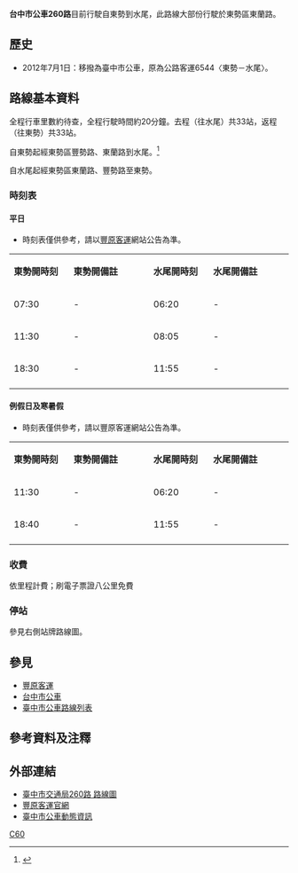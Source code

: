 {{Infobox Bus Route
| image= 
| number= 台中市公車260路
| operator= [[豐原客運|豐原客運]]
| garage=
| length= 待查
| time= 約20分鐘
| start= [[東勢區|東勢]]
| via= 東新國中<br>三清宮<br>石城<br>明正國小<br>明正里<br>和興
| end= 水尾
| level= '''平日'''<br>東勢：07:30－18:30<br>水尾：06:20－11:55<br>'''例假日及寒暑假'''<br>東勢：11:30、18:40<br>水尾：06:20、11:55
| frequency= 固定班次 <ref>{{Cite web |url=http://www.fybus.com.tw/data/city/260.htm |title=豐原客運260路 時刻表 |access-date=2014-08-11 |archive-date=2022-02-16 |archive-url=https://web.archive.org/web/20220216115749/http://www.fybus.com.tw/data/city/260.htm }}</ref>
| frequency1= 平日：6班<br>例假日及寒暑假：4班
| Other_route= 
| vehicle= 
| Fare= 依里程計費
| compete= 
| bgcolor= white
| fontcolor= gray
}}

'''台中市公車260路'''目前行駛自東勢到水尾，此路線大部份行駛於東勢區東蘭路。

==歷史==
*2012年7月1日：移撥為臺中市公車，原為公路客運6544〈東勢－水尾〉。

==路線基本資料==
全程行車里數約待查，全程行駛時間約20分鐘。去程（往水尾）共33站，返程（往東勢）共33站。

自東勢起經東勢區豐勢路、東蘭路到水尾。<ref>{{Cite web |url=http://www.fybus.com.tw/data/city/260.jpg |title=豐原客運260路 路線圖 |access-date=2014-08-11 |archive-date=2019-06-05 |archive-url=https://web.archive.org/web/20190605015443/http://www.fybus.com.tw/data/city/260.jpg |dead-url=no }}</ref>

自水尾起經東勢區東蘭路、豐勢路至東勢。
===時刻表===
====平日====
*時刻表僅供參考，請以[[豐原客運|豐原客運]]網站公告為準。
{|class="wikitable" width="50%" style="text-align:center"
|- style="background:green; color:snow"
|style="width:10%"|'''東勢開時刻'''||style="width:15%"|'''東勢開備註''' ||style="width:10%"|'''水尾開時刻'''||style="width:15%"|'''水尾開備註'''  
|-
| 07:30 || - || 06:20 || -
|-
| 11:30 || - || 08:05 || -
|-
| 18:30 || - || 11:55 || -
|-
|}
====例假日及寒暑假====
*時刻表僅供參考，請以豐原客運網站公告為準。
{|class="wikitable" width="50%" style="text-align:center"
|- style="background:green; color:snow"
|style="width:10%"|'''東勢開時刻'''||style="width:15%"|'''東勢開備註''' ||style="width:10%"|'''水尾開時刻'''||style="width:15%"|'''水尾開備註'''  
|-
| 11:30 || - || 06:20 || -
|-
| 18:40 || - || 11:55 || -
|-
|}

===收費===
依里程計費；刷電子票證八公里免費

===停站===
參見右側站牌路線圖。
{{BS-map
|title=臺中市公車260路站牌
|legend=0
|lua=1
|map=
KBHFa~~'''東勢'''
BHF~~東勢老人會館
BHF~~東新國中
BHF~~下新社區
BHF~~下新
BHF~~東蘭西門巷口
BHF~~八分
BHF~~東蘭光明路口
BHF~~田中央
BHF~~福成橋
BHF~~東蘭大明路口
BHF~~校栗埔
BHF~~三清宮
BHF~~下校栗埔
BHF~~民誠宮
BHF~~石城橋頭
BHF~~石城
BHF~~上石城
BHF~~頂上
BHF~~石排
BHF~~石壁坑口
BHF~~暗山
BHF~~大安溪
BHF~~上圓屯
BHF~~新田口
BHF~~下圓屯
BHF~~明正國小
BHF~~明正里
BHF~~新村
BHF~~明安橋
BHF~~和興
BHF~~新興
KBHFe~~'''水尾'''
}}


==參見==
*[[豐原客運|豐原客運]]
*[[台中市公車|台中市公車]]
*[[臺中市公車路線列表|臺中市公車路線列表]]

==參考資料及注釋==
<div class="references-2column">
<references />


==外部連結==
*[http://www.traffic.taichung.gov.tw/form/index-1.asp?Parser=3,7,161,52,,,735,23,,,19 臺中市交通局260路 路線圖] {{Wayback|url=http://www.traffic.taichung.gov.tw/form/index-1.asp?Parser=3,7,161,52,,,735,23,,,19 |date=20190617045520 }}
*[http://www.fybus.com.tw/ 豐原客運官網]{{Wayback|url=http://www.fybus.com.tw/ |date=20190704213901 }}
*[http://citybus.taichung.gov.tw/tcbus2/ 臺中市公車動態資訊]{{Wayback|url=http://citybus.taichung.gov.tw/tcbus2/ |date=20140412110242 }}

{{臺中市市區公車}}

[[Category:台中市公車路線|C60]]